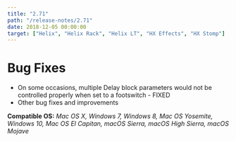 ```yaml
---
title: "2.71"
path: "/release-notes/2.71"
date: 2018-12-05 00:00:00
target: ["Helix", "Helix Rack", "Helix LT", "HX Effects", "HX Stomp"]
---
```


# Bug Fixes
- On some occasions, multiple Delay block parameters would not be controlled properly when set to a footswitch - FIXED
- Other bug fixes and improvements

**Compatible OS:** *Mac OS X, Windows 7, Windows 8, Mac OS Yosemite, Windows 10, Mac OS El Capitan, macOS Sierra, macOS High Sierra, macOS Mojave*